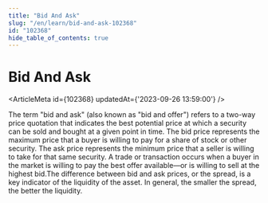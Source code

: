 ```yaml
---
title: "Bid And Ask"
slug: "/en/learn/bid-and-ask-102368"
id: "102368"
hide_table_of_contents: true
---
```



# Bid And Ask

<ArticleMeta id={102368} updatedAt={'2023-09-26 13:59:00'} />
<div className='border-solid border-b border-t-0 my-4 border-[var(--ifm-color-gray-300)]' />

The term "bid and ask" (also known as "bid and offer") refers to a two-way price quotation that indicates the best potential price at which a security can be sold and bought at a given point in time. The bid price represents the maximum price that a buyer is willing to pay for a share of stock or other security. The ask price represents the minimum price that a seller is willing to take for that same security. A trade or transaction occurs when a buyer in the market is willing to pay the best offer available—or is willing to sell at the highest bid.The difference between bid and ask prices, or the spread, is a key indicator of the liquidity of the asset. In general, the smaller the spread, the better the liquidity.
